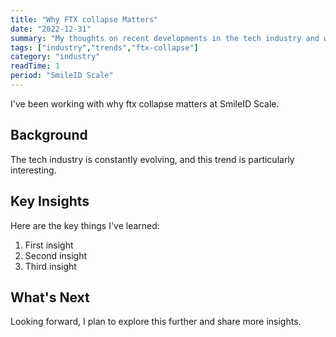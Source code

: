 ```yaml
---
title: "Why FTX collapse Matters"
date: "2022-12-31"
summary: "My thoughts on recent developments in the tech industry and what they mean for developers."
tags: ["industry","trends","ftx-collapse"]
category: "industry"
readTime: 1
period: "SmileID Scale"
---
```


I've been working with why ftx collapse matters at SmileID Scale.

## Background

The tech industry is constantly evolving, and this trend is particularly interesting.

## Key Insights

Here are the key things I've learned:

1. First insight
2. Second insight
3. Third insight

## What's Next

Looking forward, I plan to explore this further and share more insights.

